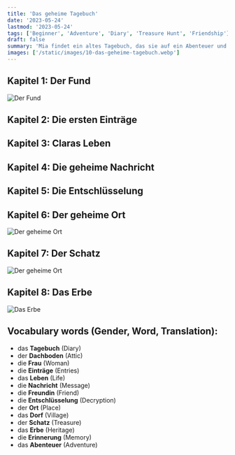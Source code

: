 ```yaml
---
title: 'Das geheime Tagebuch'
date: '2023-05-24'
lastmod: '2023-05-24'
tags: ['Beginner', 'Adventure', 'Diary', 'Treasure Hunt', 'Friendship']
draft: false
summary: 'Mia findet ein altes Tagebuch, das sie auf ein Abenteuer und zur Entdeckung eines Schatzes führt.'
images: ['/static/images/10-das-geheime-tagebuch.webp']
---
```



## Kapitel 1: Der Fund

![Der Fund](/static/images/10-das-geheime-tagebuch-1.webp)

<TextToSpeechPlayer text="Mia, eine junge **Schülerin**, fand eines Tages ein altes, verstaubtes **Tagebuch** in ihrem **Dachboden**." translation="Mia, a young **student**, found an old, dusty **diary** in her **attic** one day." />

## Kapitel 2: Die ersten Einträge

<TextToSpeechPlayer
  text="Neugierig begann sie, die ersten **Einträge** zu lesen. Es war das Tagebuch einer **Frau** namens Clara."
  translation="Curious, she began to read the first **entries**. It was the diary of a **woman** named Clara."
/>

## Kapitel 3: Claras Leben

<TextToSpeechPlayer
  text="Clara lebte vor vielen Jahren und hatte eine Menge **Abenteuer** erlebt, die sie in ihrem Tagebuch festhielt."
  translation="Clara lived many years ago and had experienced a lot of **adventures** that she recorded in her diary."
/>

## Kapitel 4: Die geheime Nachricht

<TextToSpeechPlayer text="Eines Tages fand Mia eine geheime **Nachricht** in einem der Einträge." translation="One day, Mia found a secret **message** in one of the entries." />

## Kapitel 5: Die Entschlüsselung

<TextToSpeechPlayer text="Mit der Hilfe ihrer besten **Freundin** Lisa gelang es Mia, die Nachricht zu **entschlüsseln**." translation="With the help of her best **friend** Lisa, Mia was able to **decrypt** the message." />

## Kapitel 6: Der geheime Ort

![Der geheime Ort](/static/images/10-das-geheime-tagebuch-2.webp)

<TextToSpeechPlayer text="Die entschlüsselte Nachricht führte sie zu einem geheimen **Ort** in ihrem **Dorf**." translation="The decrypted message led them to a secret **place** in their **village**." />

## Kapitel 7: Der Schatz

![Der geheime Ort](/static/images/10-das-geheime-tagebuch-3.webp)

<TextToSpeechPlayer text="Am geheimen Ort fanden sie einen **Schatz**, den Clara vor langer Zeit versteckt hatte." translation="At the secret place, they found a **treasure** that Clara had hidden a long time ago." />

## Kapitel 8: Das Erbe

![Das Erbe](/static/images/10-das-geheime-tagebuch-4.webp)

<TextToSpeechPlayer text="Mia und Lisa entschieden, den Schatz als **Erinnerung** an Clara und ihre Abenteuer zu behalten." translation="Mia and Lisa decided to keep the treasure as a **memory** of Clara and her adventures." />

## Vocabulary words (Gender, Word, Translation):

- das **Tagebuch** (Diary)
- der **Dachboden** (Attic)
- die **Frau** (Woman)
- die **Einträge** (Entries)
- das **Leben** (Life)
- die **Nachricht** (Message)
- die **Freundin** (Friend)
- die **Entschlüsselung** (Decryption)
- der **Ort** (Place)
- das **Dorf** (Village)
- der **Schatz** (Treasure)
- das **Erbe** (Heritage)
- die **Erinnerung** (Memory)
- das **Abenteuer** (Adventure)
